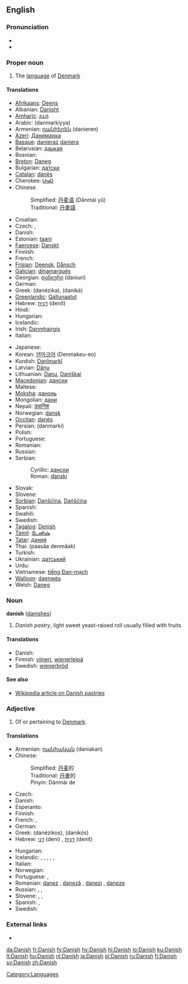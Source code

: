 {{see|danish}}
{{interwiktionary|code=da}}
==English==

===Pronunciation===
* {{IPA|/deɪnɪʃ/}}
* {{audio|en-uk-Danish.ogg|Audio (UK)}}

===Proper noun===
{{wikipedia}}
{{en-proper noun}}

# The [[language]] of [[Denmark]]

====Translations====
{{trans-top|language}}
* [[Afrikaans]]: [[Deens]]
* Albanian: [[Danisht]]
* [[Amharic]]: [[ዴኒሽ]]
* Arabic: {{ARchar|[[دانماركية]]}} (danmarkíyya) {{f}}
* Armenian: [[դանիերեն]] (danieren)
* [[Azeri]]: [[Данимарка]]
* [[Basque]]: [[danieraz]] [[daniera]]
* Belarusian: [[дацкая]]
* Bosnian: {{t-|bs|danski|m}}
* [[Breton]]: [[Daneg]]
* Bulgarian: [[датски]]
* [[Catalan]]: [[danès]] {{m}}
* Cherokee: [[ᏓᏂᏍ]]
* Chinese
*: Simplified: [[丹麦语]] (Dānmài yǔ)
*: Traditional: [[丹麥語]]
* Croatian: {{t-|hr|danski}}
* Czech: {{t-|cs|dánština|f}}, {{t-|cs|dánský jazyk|m}}
* Danish: {{t+|da|dansk}}
* Estonian: [[taani]]
* [[Faeroese]]: [[Danskt]]
* Finnish: {{t+|fi|tanska}}
* French: {{t+|fr|danois|m}}
* [[Frisian]]: [[Deensk]], [[Dånsch]]
* [[Galician]]: [[dinamarqués]]
* Georgian: [[დანიური]] (daniuri)
* German: {{t-|de|Dänisch|n}}
* Greek: {{t+|el|δανέζικα|n|p|sc=Grek}} (danézika), {{t+|el|δανικά|n|p|sc=Grek}} (daniká)
* [[Greenlandic]]: [[Qallunaatut]]
* Hebrew: [[דנית]] (denít) {{f}}
* Hindi: {{t-|hi|डेनिश|sc=Deva|xs=Hindi}}
* Hungarian: {{t+|hu|dán}}
* Icelandic: {{t-|is|Danska}}
* Irish: [[Danmhairgis]]
* Italian: {{t+|it|danese|m}}
{{trans-mid}}
* Japanese: {{t+|ja|デンマーク語|tr=Denmākugo|sc=Jpan}}
* Korean: [[덴마크어]] (Denmakeu-eo)
* Kurdish: [[Danîmarkî]]
* Latvian: [[Dāņu]]
* Lithuanian: [[Danų]], [[Daniškai]]
* [[Macedonian]]: [[дански]]
* Maltese: {{t-|mt|daniż|xs=Maltese}}
* [[Moksha]]: [[данонь]]
* Mongolian: [[дани]]
* Nepali: [[ड्यानिश]]
* Norwegian: [[dansk]]
* [[Occitan]]: [[danès]]
* Persian: {{FAchar|[[دانمارکی]]}} (danmarki)
* Polish: {{t-|pl|duński}}
* Portuguese: {{t+|pt|dinamarquês|m}}
* Romanian: {{t+|ro|daneză|f}}
* Russian: {{t-|ru|датский|tr=dátskij|sc=Cyrl}}
* Serbian:
*: Cyrillic: [[дански#Serbian|дански]] {{m}}
*: Roman: [[danski#Serbian|danski]] {{m}}
* Slovak: {{t+|sk|dánčina|f}}
* Slovene: {{t+|sl|danščina|f}}
* [[Sorbian]]: [[Danšćina]], [[Dańšćina]]
* Spanish: {{t+|es|danés|m}}
* Swahili: {{t-|sw|Kidenmarki|xs=Swahili}}
* Swedish: {{t+|sv|danska}}
* [[Tagalog]]: [[Denish]]
* [[Tamil]]: [[டேனிஷ்]]
* [[Tatar]]: [[дания]]
* Thai: {{THchar|[[ภาษาเดนมาร์ก]]}} (paasăa denmâak)
* Turkish: {{t-|tr|Danca}}
* Ukrainian: [[датський]]
* Urdu: {{URchar|[[ڈينش]]}}
* Vietnamese: [[tiếng Đan-mạch]]
* [[Walloon]]: [[daenwès]]
* Welsh: [[Daneg]]
{{trans-bottom}}

===Noun===
'''danish''' ([[danishes]])
{{rfc-split}}

# ''Danish pastry'', light sweet yeast-raised roll usually filled with fruits

====Translations====
* Danish: {{t-|da|wienerbrød}}
* Finnish: [[viineri]], [[wienerleipä]]
* Swedish: [[wienerbröd]] {{n}}

====See also====
* [[w:en:Danish pastry|Wikipedia article on Danish pastries]]

===Adjective===
{{en-adj|-}}

# Of or pertaining to [[Denmark]].

====Translations====
{{trans-top|of Denmark}}
* Armenian: [[դանիական]] (daniakan)
* Chinese:
*: Simplified: [[丹麦]]的
*: Traditional: [[丹麥]]的
*: Pinyin: Dānmài de
* Czech: {{t-|cs|dánský}}
* Danish: {{t+|da|dansk}}
* Esperanto: {{t-|eo|dana|xs=Esperanto}}
* Finnish: {{t+|fi|tanskalainen}}
* French: {{t+|fr|danois|m}}, {{t-|fr|danoise|f}}
* German: {{t+|de|dänisch}}
* Greek: {{t-|el|δανέζικος|m|s|sc=Grek}} (danézikos), {{t-|el|δανικός|m|s|sc=Grek}} (danikós)
* Hebrew: [[דני]] (deni) {{m}}, [[דנית]] (denit) {{f}}
{{trans-mid}}
* Hungarian: {{t+|hu|dán}}
* Icelandic: {{t+|is|danskur|m}}, {{t-|is|dansk|f}}, {{t-|is|danskt|n}}, {{t-|is|danskir|m|p}}, {{t-|is|danskar|f|p}}, {{t-|is|dansk|n|p}}
* Italian: {{t+|it|danese|m|f}}
* Norwegian: {{t+|no|dansk}}
* Portuguese: {{t+|pt|dinamarquês|m}}, {{t-|pt|dinamarquesa|f}}
* Romanian: [[danez]] {{m}}, [[daneză]] {{f}}, [[danezi]] {{p}}, [[daneze]] {{f|p}}
* Russian: {{t-|ru|датский|m|sc=Cyrl}}, {{t-|ru|датская|f|sc=Cyrl}}, {{t-|ru|датское|n|sc=Cyrl}}
* Slovene: {{t+|sl|danski|m}}, {{t+|sl|danska|f}}, {{t-|sl|dansko|n}}
* Spanish: {{t+|es|danés|m}}, {{t-|es|danesa|f}}
* Swedish: {{t+|sv|dansk}}
{{trans-bottom}}

===External links===
* {{ethnologue|code=dan}}

[[Category:Languages]]

[[da:Danish]]
[[fr:Danish]]
[[fy:Danish]]
[[hy:Danish]]
[[hi:Danish]]
[[io:Danish]]
[[ku:Danish]]
[[lt:Danish]]
[[hu:Danish]]
[[nl:Danish]]
[[ja:Danish]]
[[pl:Danish]]
[[ru:Danish]]
[[fi:Danish]]
[[sv:Danish]]
[[zh:Danish]]